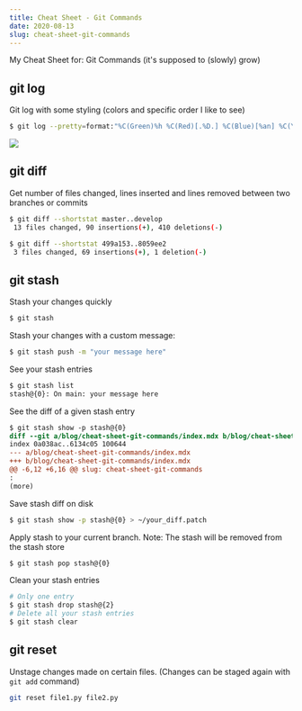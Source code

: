 ```yaml
---
title: Cheat Sheet - Git Commands
date: 2020-08-13
slug: cheat-sheet-git-commands
---
```


My Cheat Sheet for: Git Commands (it's supposed to (slowly) grow)

## git log

Git log with some styling (colors and specific order I like to see)
```bash
$ git log --pretty=format:"%C(Green)%h %C(Red)[.%D.] %C(Blue)[%an] %C(Yellow)[%s] %C(Magenta)[%ad (%ar)]"
```
![](./images/0.png)

## git diff

Get number of files changed, lines inserted and lines removed between two branches or commits
```bash
$ git diff --shortstat master..develop
 13 files changed, 90 insertions(+), 410 deletions(-)

$ git diff --shortstat 499a153..8059ee2
 3 files changed, 69 insertions(+), 1 deletion(-)
```

## git stash

Stash your changes quickly

```bash
$ git stash
```

Stash your changes with a custom message:

```bash
$ git stash push -m "your message here"
```

See your stash entries

```bash
$ git stash list
stash@{0}: On main: your message here
```

See the diff of a given stash entry

```diff
$ git stash show -p stash@{0}
diff --git a/blog/cheat-sheet-git-commands/index.mdx b/blog/cheat-sheet-git-commands/index.mdx
index 0a038ac..6134c05 100644
--- a/blog/cheat-sheet-git-commands/index.mdx
+++ b/blog/cheat-sheet-git-commands/index.mdx
@@ -6,12 +6,16 @@ slug: cheat-sheet-git-commands
:
(more)
```

Save stash diff on disk

```bash
$ git stash show -p stash@{0} > ~/your_diff.patch
```

Apply stash to your current branch. Note: The stash will be removed from the stash store

```bash
$ git stash pop stash@{0}
```

Clean your stash entries

```bash
# Only one entry
$ git stash drop stash@{2}
# Delete all your stash entries
$ git stash clear
```

## git reset

Unstage changes made on certain files. (Changes can be staged again with `git add` command)

```bash
git reset file1.py file2.py
```